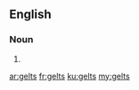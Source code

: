 ==English==

===Noun===
{{head|en|plural}}

# {{plural of|gelt|lang=en}}

[[ar:gelts]]
[[fr:gelts]]
[[ku:gelts]]
[[my:gelts]]